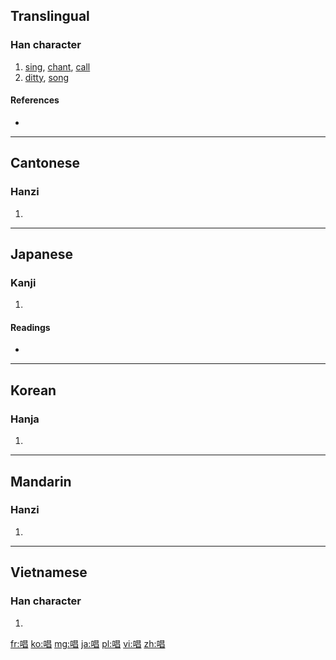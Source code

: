 ==Translingual==

===Han character===
{{Han char|rn=30|rad=口|as=08|sn=11|four=6606<sub>0</sub>|canj=口日日 (RAA)|ids=⿰[[口]][[昌]]}}

# [[sing]], [[chant]], [[call]]
# [[ditty]], [[song]]

====References====
* {{Han ref|kx=0193.210|dkj=03765|dj=0414.010|hdz=10640.080|uh=5531|ud=21809|bh=B0DB|bd=45275}}

----

==Cantonese==

===Hanzi===
{{yue-hanzi|jyut=coeng3|y=cheung3}}
# {{defn|lang=yue|sort=口08}}

----

==Japanese==

===Kanji===
{{ja-kanji|grade=4|rs=口08}}
# {{defn|lang=ja|sort=口08}} 

====Readings====
* {{ja-readings|on=[[しょう]] (shō)|kun=[[となえる]] (tonaeru), [[うたう]] (utau), [[うた]] (uta)}}

----

==Korean==

===Hanja===
{{ko-hanja|hangeul=창|rv=chang|mr=ch'ang}}
# {{defn|lang=ko|sort=口08}}

----

==Mandarin==

===Hanzi===
{{cmn-hanzi|pin=[[chàng]] ([[chang4]])|wg=ch'ang<sup>4</sup>}}
# {{defn|lang=cmn|sort=口08}}

----

==Vietnamese==

===Han character===
{{vi-hantu|[[xướng]], [[xẳng]], [[xang]], [[sướng]], [[xắng]], [[xẵng]]|rs=口08}}

# {{defn|lang=vi|sort=口08}}

[[fr:唱]]
[[ko:唱]]
[[mg:唱]]
[[ja:唱]]
[[pl:唱]]
[[vi:唱]]
[[zh:唱]]